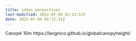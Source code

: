 ```yaml
---
title: idées perpectives
last-modified: 2022-07-04 02:12:57Z
date: 2022-07-04 02:12:31Z
---
```


Canopé 10m
https://langnico.github.io/globalcanopyheight/ 
